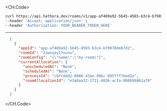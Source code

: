 
<CH.Code>
```bash Example Request
curl https://api.hathora.dev/rooms/v1/app-af469a92-5b45-4565-b3c4-b79878de67d2/list/cbfcddd2-0006-43ae-996c-995fff7bed2e/inactive \
--header 'Accept: application/json' \
--header 'Authorization: YOUR_BEARER_TOKEN_HERE'
```
---

```json Example Response
  [
    {
      "appId": "app-af469a92-5b45-4565-b3c4-b79878de67d2",
      "roomId": "2swovpy1fnunu",
      "roomConfig": "{\"name\":\"my-room\"}",
      "currentAllocation": {
        "unscheduledAt": "None",
        "scheduledAt": "None",
        "processId": "cbfcddd2-0006-43ae-996c-995fff7bed2e",
        "roomAllocationId": "e3a0aa32-1711-4036-acfa-008b96061a78"
      }
    }
  ]
```
</CH.Code>
